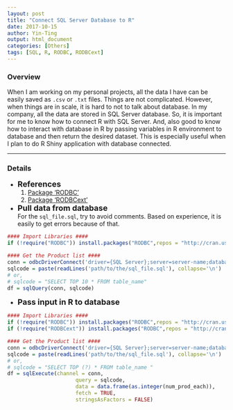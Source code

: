 ```yaml
---
layout: post
title: "Connect SQL Server Database to R"
date: 2017-10-15
author: Yin-Ting 
output: html_document
categories: [Others]
tags: [SQL, R, RODBC, RODBCext]
---
```

### Overview
When I am working on my personal projects, all the data I have can be easily saved as `.csv` or `.txt` files. Things are not complicated. However, when things are in scale, it is hard to not to talk about database. In my company, all the data are stored in SQL Server database. So, it is important for me to know how to connect R with SQL Server. And, also good to know how to interact with database in R by passing variables in R environment to database and then return the desired dataset. This is especially useful when I plan to do R Shiny application with database connected.

***

### Details
* **<font size="4">References</font>** <br />
  1. [Package 'RODBC'](https://cran.r-project.org/web/packages/RODBC/RODBC.pdf)
  2. [Package 'RODBCext'](https://cran.r-project.org/web/packages/RODBCext/RODBCext.pdf)
  
* **<font size="4">Pull data from database</font>** <br />
  For the `sql_file.sql`, try to avoid comments. Based on experience, it is easily to get errors because of that. 
```r
#### Import Libraries ####
if (!require("RODBC")) install.packages("RODBC",repos = "http://cran.us.r-project.org")

#### Get the Product list ####
conn = odbcDriverConnect('driver={SQL Server};server=server-name;database=database-name;trusted_connection = true')
sqlcode = paste(readLines('path/to/the/sql_file.sql'), collapse='\n')
# or, 
# sqlcode = "SELECT TOP 10 * FROM table_name"
df = sqlQuery(conn, sqlcode) 
```

* **<font size="4">Pass input in R to database</font>** <br />
```r
#### Import Libraries ####
if (!require("RODBC")) install.packages("RODBC",repos = "http://cran.us.r-project.org")
if (!require("RODBCext")) install.packages("RODBC",repos = "http://cran.us.r-project.org")

#### Get the Product list ####
conn = odbcDriverConnect('driver={SQL Server};server=server-name;database=database-name;trusted_connection = true')
sqlcode = paste(readLines('path/to/the/sql_file.sql'), collapse='\n')
# or, 
# sqlcode = "SELECT TOP (?) * FROM table_name "
df = sqlExecute(channel = conn, 
                      query = sqlcode,
                      data = data.frame(as.integer(num_prod_each)),
                      fetch = TRUE,
                      stringsAsFactors = FALSE)
```


